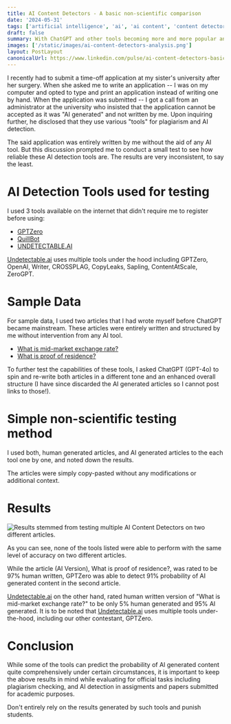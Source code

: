 ```yaml
---
title: AI Content Detectors - A basic non-scientific comparison
date: '2024-05-31'
tags: ['artificial intelligence', 'ai', 'ai content', 'content detectors', 'chatgpt']
draft: false
summary: With ChatGPT and other tools becoming more and more popular and sophisticated, how does one distinguish human written content from AI generated content?
images: ['/static/images/ai-content-detectors-analysis.png']
layout: PostLayout
canonicalUrl: https://www.linkedin.com/pulse/ai-content-detectors-basic-non-scientific-muhammad-arslan-aslam-vilie/?trackingId=OKSxNgeOTlyMG5BSe4yY4w%3D%3D
---
```


I recently had to submit a time-off application at my sister's university after her surgery. When she asked me to write an application -- I was on my computer and opted to type and print an application instead of writing one by hand. When the application was submitted -- I got a call from an administrator at the university who insisted that the application cannot be accepted as it was "AI generated" and not written by me. Upon inquiring further, he disclosed that they use various "tools" for plagiarism and AI detection.

The said application was entirely written by me without the aid of any AI tool. But this discussion prompted me to conduct a small test to see how reliable these AI detection tools are. The results are very inconsistent, to say the least.

# AI Detection Tools used for testing

I used 3 tools available on the internet that didn't require me to register before using:

- [GPTZero](https://gptzero.me/)
- [QuillBot](https://quillbot.com/ai-content-detector)
- [UNDETECTABLE.AI](http://undetectable.ai/)

[Undetectable.ai](http://undetectable.ai/) uses multiple tools under the hood including GPTZero, OpenAI, Writer, CROSSPLAG, CopyLeaks, Sapling, ContentAtScale, ZeroGPT.

# Sample Data

For sample data, I used two articles that I had wrote myself before ChatGPT became mainstream. These articles were entirely written and structured by me without intervention from any AI tool.

- [What is mid-market exchange rate?](https://payoneerpakistan.com/what-is-mid-market-exchange-rate/)
- [What is proof of residence?](https://payoneerpakistan.com/what-is-proof-of-residence/)

To further test the capabilities of these tools, I asked ChatGPT (GPT-4o) to spin and re-write both articles in a different tone and an enhanced overall structure (I have since discarded the AI generated articles so I cannot post links to those!).

# Simple non-scientific testing method

I used both, human generated articles, and AI generated articles to the each tool one by one, and noted down the results.

The articles were simply copy-pasted without any modifications or additional context.

# Results

![Results stemmed from testing multiple AI Content Detectors on two different articles. ](/static/images/ai-content-detectors-analysis.png)

As you can see, none of the tools listed were able to perform with the same level of accuracy on two different articles.

While the article (AI Version), What is proof of residence?, was rated to be 97% human written, GPTZero was able to detect 91% probability of AI generated content in the second article.

[Undetectable.ai](http://undetectable.ai/) on the other hand, rated human written version of "What is mid-market exchange rate?" to be only 5% human generated and 95% AI generated. It is to be noted that [Undetectable.ai](http://undetectable.ai/) uses multiple tools under-the-hood, including our other contestant, GPTZero.

# Conclusion

While some of the tools can predict the probability of AI generated content quite comprehensively under certain circumstances, it is important to keep the above results in mind while evaluating for official tasks including plagiarism checking, and AI detection in assigments and papers submitted for academic purposes.

Don't entirely rely on the results generated by such tools and punish students.
